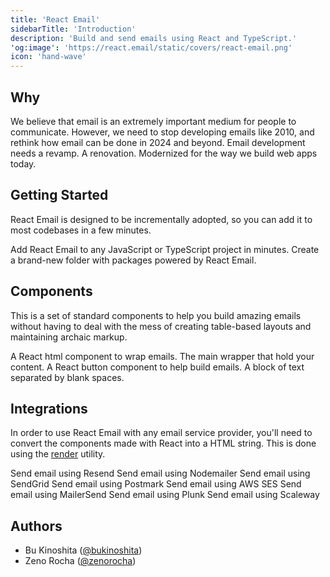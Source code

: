 ```yaml
---
title: 'React Email'
sidebarTitle: 'Introduction'
description: 'Build and send emails using React and TypeScript.'
'og:image': 'https://react.email/static/covers/react-email.png'
icon: 'hand-wave'
---
```



## Why

We believe that email is an extremely important medium for people to communicate. However, we need to stop developing emails like 2010, and rethink how email can be done in 2024 and beyond. Email development needs a revamp. A renovation. Modernized for the way we build web apps today.

## Getting Started

React Email is designed to be incrementally adopted, so you can add it to most codebases in a few minutes.

<CardGroup>
  <Card
    title="Automatic Setup"
    icon='download'
    href="/getting-started/automatic-setup"
  >
    Add React Email to any JavaScript or TypeScript project in minutes.
  </Card>
  <Card
    title="Manual Setup"
    icon='hammer'
    href="/getting-started/manual-setup"
  >
    Create a brand-new folder with packages powered by React Email.
  </Card>
</CardGroup>

## Components

This is a set of standard components to help you build amazing emails without having to deal with the mess of creating table-based layouts and maintaining archaic markup.

<CardGroup>
  <Card title="HTML" icon='file-code' href="/components/html">
    A React html component to wrap emails.
  </Card>
  <Card
    title="Container"
    icon='grid'
    href="/components/container"
  >
    The main wrapper that hold your content.
  </Card>
  <Card
    title="Button"
    icon='b'
    href="/components/button"
  >
    A React button component to help build emails.
  </Card>
  <Card title="Text" icon='text-size' href="/components/text">
    A block of text separated by blank spaces.
  </Card>
</CardGroup>

## Integrations

In order to use React Email with any email service provider, you'll need to convert the components made with React into a HTML string. This is done using the [render](/utilities/render) utility.

<CardGroup>
  <Card title="Resend" href="/integrations/resend">
    Send email using Resend
  </Card>
  <Card title="Nodemailer" href="/integrations/nodemailer">
    Send email using Nodemailer
  </Card>
  <Card title="SendGrid" href="/integrations/sendgrid">
    Send email using SendGrid
  </Card>
  <Card title="Postmark" href="/integrations/postmark">
    Send email using Postmark
  </Card>
  <Card title="AWS SES" href="/integrations/aws-ses">
    Send email using AWS SES
  </Card>
  <Card title="MailerSend" href="/integrations/mailersend">
    Send email using MailerSend
  </Card>
    <Card title="MailerSend" href="/integrations/plunk">
    Send email using Plunk
  </Card>
    <Card title="MailerSend" href="/integrations/scaleway">
    Send email using Scaleway
  </Card>
</CardGroup>

<Support />

## Authors

- Bu Kinoshita ([@bukinoshita](https://twitter.com/bukinoshita))
- Zeno Rocha ([@zenorocha](https://twitter.com/zenorocha))
